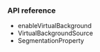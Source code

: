 <PlatformWrapper platform='unity'>

### API reference

- <Link to="{{global.API_REF_UNITY_ROOT}}/class_irtcengine.html#api_irtcengine_enablevirtualbackground">enableVirtualBackground</Link>

- <Link to="{{global.API_REF_UNITY_ROOT}}/rtc_api_data_type.html#class_virtualbackgroundsource">VirtualBackgroundSource</Link>

- <Link to="{{global.API_REF_UNITY_ROOT}}/rtc_api_data_type.html#class_segmentationproperty">SegmentationProperty</Link>

</PlatformWrapper>